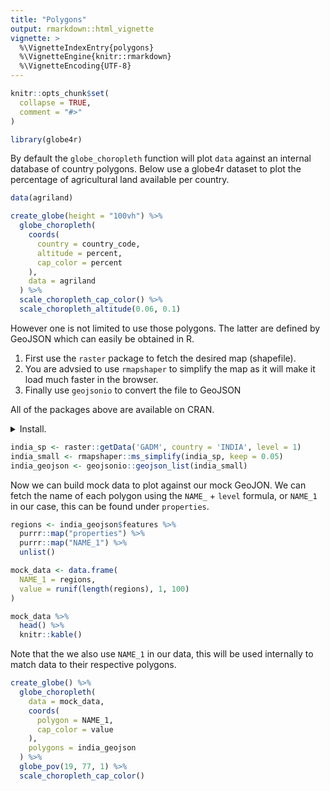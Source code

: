 ```yaml
---
title: "Polygons"
output: rmarkdown::html_vignette
vignette: >
  %\VignetteIndexEntry{polygons}
  %\VignetteEngine{knitr::rmarkdown}
  %\VignetteEncoding{UTF-8}
---
```


```r
knitr::opts_chunk$set(
  collapse = TRUE,
  comment = "#>"
)

library(globe4r)
```

By default the `globe_choropleth` function will plot `data` against an internal database of country polygons. Below use a globe4r dataset to plot the percentage of agricultural land available per country.

```r
data(agriland)

create_globe(height = "100vh") %>% 
  globe_choropleth(
    coords(
      country = country_code,
      altitude = percent,
      cap_color = percent
    ), 
    data = agriland
  ) %>% 
  scale_choropleth_cap_color() %>%  
  scale_choropleth_altitude(0.06, 0.1) 
```

However one is not limited to use those polygons. The latter are defined by GeoJSON which can easily be obtained in R.

1. First use the `raster` package to fetch the desired map (shapefile).
2. You are advsied to use `rmapshaper` to simplify the map as it will make it load much faster in the browser.
3. Finally use `geojsonio` to convert the file to GeoJSON

All of the packages above are available on CRAN.

<details>
<summary>Install.</summary>
<p>
```r
pkgs <- c("raster", "rmapshaper", "geojsonio")
install.packages(pkgs)
```
</p>
</details>

```r
india_sp <- raster::getData('GADM', country = 'INDIA', level = 1)
india_small <- rmapshaper::ms_simplify(india_sp, keep = 0.05) 
india_geojson <- geojsonio::geojson_list(india_small)
```

Now we can build mock data to plot against our mock GeoJON. We can fetch the name of each polygon using the `NAME_` + `level` formula, or `NAME_1` in our case, this can be found under `properties`.

```r
regions <- india_geojson$features %>% 
  purrr::map("properties") %>% 
  purrr::map("NAME_1") %>% 
  unlist()

mock_data <- data.frame(
  NAME_1 = regions,
  value = runif(length(regions), 1, 100)
)

mock_data %>% 
  head() %>% 
  knitr::kable()
```

Note that the we also use `NAME_1` in our data, this will be used internally to match data to their respective polygons.

```r
create_globe() %>% 
  globe_choropleth(
    data = mock_data,
    coords(
      polygon = NAME_1,
      cap_color = value
    ),
    polygons = india_geojson
  ) %>% 
  globe_pov(19, 77, 1) %>% 
  scale_choropleth_cap_color()
```
